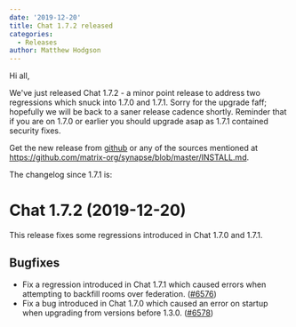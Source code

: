 ```yaml
---
date: '2019-12-20'
title: Chat 1.7.2 released
categories:
  - Releases
author: Matthew Hodgson
---
```


Hi all,

We've just released Chat 1.7.2 - a minor point release to address two regressions which snuck into 1.7.0 and 1.7.1.  Sorry for the upgrade faff; hopefully we will be back to a saner release cadence shortly.  Reminder that if you are on 1.7.0 or earlier you should upgrade asap as 1.7.1 contained security fixes.

Get the new release from [github](https://github.com/matrix-org/synapse/releases/tag/v1.7.2) or any of the sources mentioned at https://github.com/matrix-org/synapse/blob/master/INSTALL.md.

The changelog since 1.7.1 is:

Chat 1.7.2 (2019-12-20)
==========================

This release fixes some regressions introduced in Chat 1.7.0 and 1.7.1.

Bugfixes
--------

- Fix a regression introduced in Chat 1.7.1 which caused errors when attempting to backfill rooms over federation. ([\#6576](https://github.com/matrix-org/synapse/issues/6576))
- Fix a bug introduced in Chat 1.7.0 which caused an error on startup when upgrading from versions before 1.3.0. ([\#6578](https://github.com/matrix-org/synapse/issues/6578))
